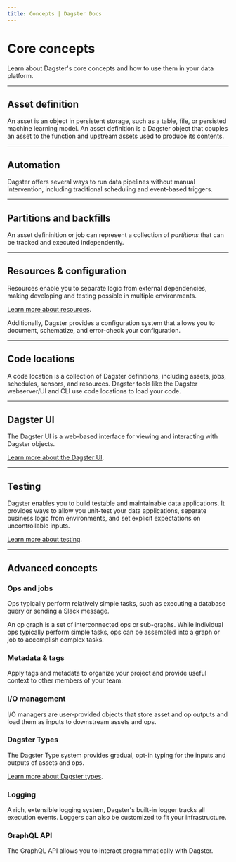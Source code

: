 ```yaml
---
title: Concepts | Dagster Docs
---
```


# Core concepts

Learn about Dagster's core concepts and how to use them in your data platform.

---

## Asset definition

An asset is an object in persistent storage, such as a table, file, or persisted machine learning model. An asset definition is a Dagster object that couples an asset to the function and upstream assets used to produce its contents.

<ArticleList>
  <ArticleListItem
    title="Asset definitions"
    href="/concepts/assets/software-defined-assets"
  ></ArticleListItem>
  <ArticleListItem
    title="Graph-backed asset definitions"
    href="/concepts/assets/graph-backed-assets"
  ></ArticleListItem>
  <ArticleListItem
    title="Multi-assets"
    href="/concepts/assets/multi-assets"
  ></ArticleListItem>
  <ArticleListItem
    title="Asset jobs"
    href="/concepts/assets/asset-jobs"
  ></ArticleListItem>
  <ArticleListItem
    title="Asset observations"
    href="/concepts/assets/asset-observations"
  ></ArticleListItem>
  <ArticleListItem
    title="Asset selection syntax"
    href="/concepts/assets/asset-selection-syntax"
  ></ArticleListItem>
  <ArticleListItem
    title="Asset checks"
    href="/concepts/assets/asset-checks"
  ></ArticleListItem>
  <ArticleListItem
    title="External assets (Experimental)"
    href="/concepts/assets/external-assets"
  ></ArticleListItem>
</ArticleList>

---

## Automation

Dagster offers several ways to run data pipelines without manual intervention, including traditional scheduling and event-based triggers.

<ArticleList>
  <ArticleListItem
    title="Automation overview"
    href="/concepts/automation"
  ></ArticleListItem>
  <ArticleListItem
    title="Schedules"
    href="/concepts/partitions-schedules-sensors/schedules"
  ></ArticleListItem>
  <ArticleListItem
    title="Sensors"
    href="/concepts/partitions-schedules-sensors/sensors"
  ></ArticleListItem>
  <ArticleListItem
    title="Auto-materialize policies"
    href="/concepts/assets/asset-auto-execution"
  ></ArticleListItem>
  <ArticleListItem
    title="Asset Sensors"
    href="/concepts/partitions-schedules-sensors/asset-sensors"
  ></ArticleListItem>
</ArticleList>

---

## Partitions and backfills

An asset defininition or job can represent a collection of _partitions_ that can be tracked and executed independently.

<ArticleList>
  <ArticleListItem
    title="Partitions"
    href="/concepts/partitions-schedules-sensors/partitions"
  ></ArticleListItem>
  <ArticleListItem
    title="Backfills"
    href="/concepts/partitions-schedules-sensors/backfills"
  ></ArticleListItem>
</ArticleList>

---

## Resources & configuration

Resources enable you to separate logic from external dependencies, making developing and testing possible in multiple environments.

[Learn more about resources](/concepts/resources).

Additionally, Dagster provides a configuration system that allows you to document, schematize, and error-check your configuration.

<ArticleList>
  <ArticleListItem
    title="Run configuration"
    href="/concepts/configuration/config-schema"
  ></ArticleListItem>
  <ArticleListItem
    title="Advanced config types"
    href="/concepts/configuration/advanced-config-types"
  ></ArticleListItem>
</ArticleList>

---

## Code locations

A code location is a collection of Dagster definitions, including assets, jobs, schedules, sensors, and resources. Dagster tools like the Dagster webserver/UI and CLI use code locations to load your code.

<ArticleList>
  <ArticleListItem
    title="Code locations (Definitions)"
    href="/concepts/code-locations"
  ></ArticleListItem>
  <ArticleListItem
    title="Workspace files"
    href="/concepts/code-locations/workspace-files"
  ></ArticleListItem>
</ArticleList>

---

## Dagster UI

The Dagster UI is a web-based interface for viewing and interacting with Dagster objects.

[Learn more about the Dagster UI](/concepts/webserver/ui).

---

## Testing

Dagster enables you to build testable and maintainable data applications. It provides ways to allow you unit-test your data applications, separate business logic from environments, and set explicit expectations on uncontrollable inputs.

[Learn more about testing](/concepts/testing).

---

## Advanced concepts

### Ops and jobs

Ops typically perform relatively simple tasks, such as executing a database query or sending a Slack message.

An op graph is a set of interconnected ops or sub-graphs. While individual ops typically perform simple tasks, ops can be assembled into a graph or job to accomplish complex tasks.

<ArticleList>
  <ArticleListItem
    title="Ops"
    href="/concepts/ops-jobs-graphs/ops"
  ></ArticleListItem>
  <ArticleListItem
    title="Op jobs"
    href="/concepts/ops-jobs-graphs/jobs"
  ></ArticleListItem>
  <ArticleListItem
    title="Op events"
    href="/concepts/ops-jobs-graphs/op-events"
  ></ArticleListItem>
  <ArticleListItem
    title="Op hooks"
    href="/concepts/ops-jobs-graphs/op-hooks"
  ></ArticleListItem>
  <ArticleListItem
    title="Op retries"
    href="/concepts/ops-jobs-graphs/op-retries"
  ></ArticleListItem>
  <ArticleListItem
    title="Op graphs"
    href="/concepts/ops-jobs-graphs/graphs"
  ></ArticleListItem>
  <ArticleListItem
    title="Nesting op graphs"
    href="/concepts/ops-jobs-graphs/nesting-graphs"
  ></ArticleListItem>
  <ArticleListItem
    title="Dynamic op graphs"
    href="/concepts/ops-jobs-graphs/dynamic-graphs"
  ></ArticleListItem>
  <ArticleListItem
    title="Job execution"
    href="/concepts/ops-jobs-graphs/job-execution"
  ></ArticleListItem>
</ArticleList>

### Metadata & tags

Apply tags and metadata to organize your project and provide useful context to other members of your team.

<ArticleList>
  <ArticleListItem
    title="Tags"
    href="/concepts/metadata-tags/tags"
  ></ArticleListItem>
  <ArticleListItem
    title="Op job metadata"
    href="/concepts/metadata-tags/op-job-metadata"
  ></ArticleListItem>
</ArticleList>

### I/O management

I/O managers are user-provided objects that store asset and op outputs and load them as inputs to downstream assets and ops.

<ArticleList>
  <ArticleListItem
    title="I/O managers"
    href="/concepts/io-management/io-managers"
  ></ArticleListItem>
  <ArticleListItem
    title="Unconnected inputs"
    href="/concepts/io-management/unconnected-inputs"
  ></ArticleListItem>
</ArticleList>

### Dagster Types

The Dagster Type system provides gradual, opt-in typing for the inputs and outputs of assets and ops.

[Learn more about Dagster types](/concepts/types).

### Logging

A rich, extensible logging system, Dagster's built-in logger tracks all execution events. Loggers can also be customized to fit your infrastructure.

<ArticleList>
  <ArticleListItem
    title="Loggers"
    href="/concepts/logging/loggers"
  ></ArticleListItem>
  <ArticleListItem
    title="Python logging"
    href="/concepts/logging/python-logging"
  ></ArticleListItem>
</ArticleList>

### GraphQL API

The GraphQL API allows you to interact programmatically with Dagster.

<ArticleList>
  <ArticleListItem
    title="GraphQL API"
    href="/concepts/webserver/graphql"
  ></ArticleListItem>
  <ArticleListItem
    title="GraphQL Python client"
    href="/concepts/webserver/graphql-client"
  ></ArticleListItem>
</ArticleList>
